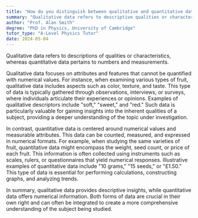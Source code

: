```yaml
---
title: "How do you distinguish between qualitative and quantitative data?"
summary: "Qualitative data refers to descriptive qualities or characteristics, whereas quantitative data pertains to numerical values and measurements."
author: "Prof. Alan Smith"
degree: "PhD in Physics, University of Cambridge"
tutor_type: "A-Level Physics Tutor"
date: 2024-05-04
---
```


Qualitative data refers to descriptions of qualities or characteristics, whereas quantitative data pertains to numbers and measurements.

Qualitative data focuses on attributes and features that cannot be quantified with numerical values. For instance, when examining various types of fruit, qualitative data includes aspects such as color, texture, and taste. This type of data is typically gathered through observations, interviews, or surveys, where individuals articulate their experiences or opinions. Examples of qualitative descriptors include "soft," "sweet," and "red." Such data is particularly valuable for gaining insights into the inherent qualities of a subject, providing a deeper understanding of the topic under investigation.

In contrast, quantitative data is centered around numerical values and measurable attributes. This data can be counted, measured, and expressed in numerical formats. For example, when studying the same varieties of fruit, quantitative data might encompass the weight, seed count, or price of each fruit. This information is often collected using instruments such as scales, rulers, or questionnaires that yield numerical responses. Illustrative examples of quantitative data include "$10$ grams," "$15$ seeds," or "£1.50." This type of data is essential for performing calculations, constructing graphs, and analyzing trends.

In summary, qualitative data provides descriptive insights, while quantitative data offers numerical information. Both forms of data are crucial in their own right and can often be integrated to create a more comprehensive understanding of the subject being studied.
    